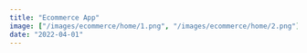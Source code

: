 ```yaml
---
title: "Ecommerce App"
image: ["/images/ecommerce/home/1.png", "/images/ecommerce/home/2.png"]
date: "2022-04-01"
---
```


<Header
  title="Ecommerce App"
  img="/images/ecommerce/1.PNG"
  alt="Ecommerce Picture"
/>
<Overview
  description="common:overview-ecommerce-description"
  features="common:overview-ecommerce-features"
  website="https://ecommerce-app.agustin-ribotta.xyz"
  repo="https://github.com/AguzzDev/nextjs-ecommerce"
/>
<List
  tec={["NextJS", "NodeJS", "Redux"]}
  lib={["Mercadopago SDK", "TailwindCSS", "Framer Motion"]}
  year="2022"
  client="common:own-project"
/>
<Galery
  imgs={[
    { path: "/images/ecommerce/4.PNG", mobile: "false" },
    { path: "/images/ecommerce/3.PNG", mobile: "false" },
    { path: "/images/ecommerce/1.PNG", mobile: "false" },
    { path: "/images/ecommerce/2.PNG", mobile: "false" },
    { path: "/images/ecommerce/5.PNG", mobile: "false" },
    { path: "/images/ecommerce/6.PNG", mobile: "false" },
  ]}
  alt="Ecommerce App"
/>
